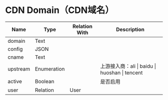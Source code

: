 # CDN Domain（CDN域名）


| Name | Type | Relation With | Description |
|------|------|---------------|-------------|
| domain | Text| | |
| config | JSON | | |
| cname | Text | | |
| upstream | Enumeration | | 上游接入商：ali \| baidu \| huoshan \| tencent |
| active | Boolean | | 是否启用 |
| user        | Relation    | User          |                          |


